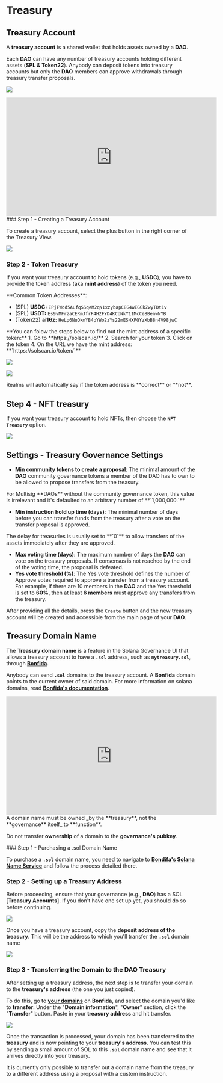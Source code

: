 
# Treasury

## Treasury Account

A **treasury account** is a shared wallet that holds assets owned by a **DAO**.

Each **DAO** can have any number of treasury accounts holding different assets (**SPL & Token22**). Anybody can deposit tokens into treasury accounts but only the **DAO** members can approve withdrawals through treasury transfer proposals​.

![](../source/treasury/treasurystep1.png)

<Callout type="info" emoji="▶️">
<iframe width="560" height="315" src="https://www.youtube.com/embed/h_MUt6sTLN8?si=qOiDmO5Ygk3poOJ5" title="YouTube video player" frameborder="0" allow="accelerometer; autoplay; clipboard-write; encrypted-media; gyroscope; picture-in-picture; web-share" allowFullScreen="allowFullScreen"></iframe>
</Callout>

<Steps>
### Step 1 - Creating a Treasury Account

To create a treasury account, select the plus button in the right corner of the Treasury View​.

![](../source/treasury/treasurystep2.png)

### Step 2 - Token Treasury

If you want your treasury account to hold tokens (e.g., **USDC**), you have to provide the token address (aka **mint address**) of the token you need​.

<Callout type="info" emoji="ℹ️">
**Common Token Addresses**:

* (SPL) **USDC:** `EPjFWdd5AufqSSqeM2qN1xzybapC8G4wEGGkZwyTDt1v`
* (SPL) **USDT:** `Es9vMFrzaCERmJfrF4H2FYD4KCoNkY11McCe8BenwNYB`
* (Token22) **ai16z:** `HeLp6NuQkmYB4pYWo2zYs22mESHXPQYzXbB8n4V98jwC`
</Callout>

<Callout type="default" emoji="👉">
**You can folow the steps below to find out the mint address of a specific token:**
    1. Go to **https://solscan.io/**
    2. Search for your token
    3. Click on the token
    4. On the URL we have the mint address: **`https://solscan.io/token/<MINT_ADDRESS>`**
</Callout>

![](../source/treasury/treasurystep3.png)

![](../source/treasury/treasurystep4.png)

<Callout type="info" emoji="ℹ️">
Realms will automatically say if the token address is **correct** or **not**.
</Callout>

## Step 4 - NFT treasury

If you want your treasury account to hold NFTs, then choose the **`NFT Treasury`** option​.

![](../source/treasury/treasurystep5.png)

</Steps>

## Settings - Treasury Governance Settings

* **Min community tokens to create a proposal**: The minimal amount of the **DAO** community governance tokens a member of the DAO has to own to be allowed to propose transfers from the treasury.&#x20;

<Callout type="info" emoji="ℹ️">
For Multisig **DAOs** without the community governance token, this value is irrelevant and it's defaulted to an arbitrary number of **`1,000,000.`**
</Callout>

* **Min instruction hold up time (days)**: The minimal number of days before you can transfer funds from the treasury after a vote on the transfer proposal is approved​.

<Callout type="info" emoji="ℹ️">
The delay for treasuries is usually set to **`0`** to allow transfers of the assets immediately after they are approved​.​
</Callout>

* **Max voting time (days)**: The maximum number of days the **DAO** can vote on the treasury proposals. If consensus is not reached by the end of the voting time, the proposal is defeated​.
* **Yes vote threshold (%)**: The Yes vote threshold defines the number of Approve votes required to approve a transfer from a treasury account. For example, if there are 10 members in the **DAO** and the Yes threshold is set to **60%**, then at least **6 members** must approve any transfers from the treasury​.

After providing all the details, press the `Create` button and the new treasury account will be created and accessible from the main page of your **DAO**​.

## Treasury Domain Name
The **Treasury domain name** is a feature in the Solana Governance UI that allows a treasury account to have a **`.sol`** address, such as **`mytreasury.sol`**, through [**Bonfida**](https://naming.bonfida.org/).

Anybody can send **`.sol`** domains to the treasury account. A **Bonfida** domain points to the current owner of said domain. For more information on solana domains, read [**Bonfida's documentation**](https://docs.bonfida.org/collection/an-introduction-to-the-solana-name-service).

<Callout type="info" emoji="▶️">
<iframe width="560" height="315" src="https://www.youtube.com/embed/h_MUt6sTLN8?si=qOiDmO5Ygk3poOJ5" title="YouTube video player" frameborder="0" allow="accelerometer; autoplay; clipboard-write; encrypted-media; gyroscope; picture-in-picture; web-share" allowfullscreen></iframe>
</Callout>

<Callout type="error" emoji="🚨">
A domain name must be owned _by the **treasury**, not the **governance** itself_ to **function**.

Do not transfer **ownership** of a domain to the **governance's pubkey**.
</Callout>

<Steps>
### Step 1 - Purchasing a .sol Domain Name

To purchase a **`.sol`** domain name, you need to navigate to [**Bondifa's Solana Name Service**](https://naming.bonfida.org/) and follow the process detailed there.

### Step 2 - Setting up a Treasury Address

Before proceeding, ensure that your governance (e.g., **DAO**) has a SOL [**Treasury Accounts**]. If you don't have one set up yet, you should do so before continuing.

![](../source/treasury/treasurystep1.png)

Once you have a treasury account, copy the **deposit address of the treasury**. This will be the address to which you'll transfer the **`.sol`** domain name

![](../source/treasury/treasurystep6.png)

### Step 3 - Transferring the Domain to the DAO Treasury

After setting up a treasury address, the next step is to transfer your domain to the **treasury's address** (the one you just copied).

To do this, go to [**your domains**](https://naming.bonfida.org/#/profile?view=domains) on **Bonfida**, and select the domain you'd like to **transfer**. Under the "**Domain information**", "**Owner**" section, click the "**Transfer**" button. Paste in your **treasury address** and hit transfer.

![](../source/treasury/treasurystep7.png)

Once the transaction is processed, your domain has been transferred to the **treasury** and is now pointing to your **treasury's address**. You can test this by sending a small amount of SOL to this **`.sol`** domain name and see that it arrives directly into your treasury.

<Callout type="info" emoji="ℹ️">
It is currently only possible to transfer out a domain name from the treasury to a different address using a proposal with a custom instruction.
</Callout>
</Steps>